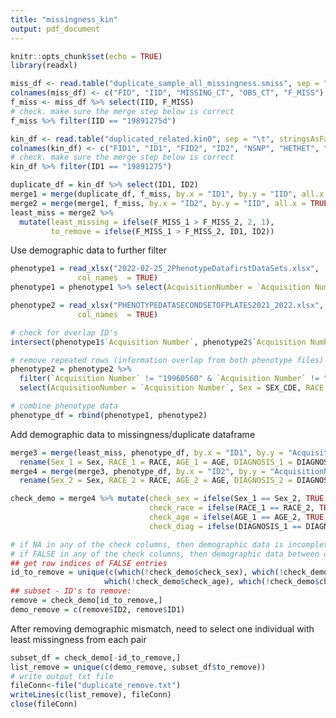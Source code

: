 ```yaml
---
title: "missingness_kin"
output: pdf_document
---
```


```r
knitr::opts_chunk$set(echo = TRUE)
library(readxl)
```

```r
miss_df <- read.table("duplicate_sample_all_missingness.smiss", sep = "\t", stringsAsFactors=FALSE, quote = "")
colnames(miss_df) <- c("FID", "IID", "MISSING_CT", "OBS_CT", "F_MISS")
f_miss <- miss_df %>% select(IID, F_MISS)
# check. make sure the merge step below is correct
f_miss %>% filter(IID == "19891275d")

kin_df <- read.table("duplicated_related.kin0", sep = "\t", stringsAsFactors=FALSE, quote = "")
colnames(kin_df) <- c("FID1", "ID1", "FID2", "ID2", "NSNP", "HETHET", "IBS0",  "KINSHIP")
# check. make sure the merge step below is correct
kin_df %>% filter(ID1 == "19891275")
```

```r
duplicate_df = kin_df %>% select(ID1, ID2)
merge1 = merge(duplicate_df, f_miss, by.x = "ID1", by.y = "IID", all.x = TRUE) %>% rename(F_MISS_1 = F_MISS) 
merge2 = merge(merge1, f_miss, by.x = "ID2", by.y = "IID", all.x = TRUE) %>% rename(F_MISS_2 = F_MISS) 
least_miss = merge2 %>% 
  mutate(least_missing = ifelse(F_MISS_1 > F_MISS_2, 2, 1), 
         to_remove = ifelse(F_MISS_1 > F_MISS_2, ID1, ID2))
```

Use demographic data to further filter
```r
phenotype1 = read_xlsx("2022-02-25_2PhenotypeDatafirstDataSets.xlsx", 
               col_names  = TRUE)
phenotype1 = phenotype1 %>% select(AcquisitionNumber = `Acquisition Number`, Sex, RACE, AGE = `AGE DIAGNOSIS`, DIAGNOSIS)

phenotype2 = read_xlsx("PHENOTYPEDATASECONDSETOFPLATES2021_2022.xlsx", 
               col_names  = TRUE)

# check for overlap ID's
intersect(phenotype1$`Acquisition Number`, phenotype2$`Acquisition Number`)

# remove repeated rows (information overlap from both phenotype files)
phenotype2 = phenotype2 %>% 
  filter(`Acquisition Number` != "19960560" & `Acquisition Number` != "19960561") %>% 
  select(AcquisitionNumber = `Acquisition Number`, Sex = SEX_CDE, RACE = `Broad Race`, AGE = `Age at Diagnosis`, DIAGNOSIS = Diagnosis)

# combine phenotype data
phenotype_df = rbind(phenotype1, phenotype2) 
```

Add demographic data to missingness/duplicate dataframe
```r
merge3 = merge(least_miss, phenotype_df, by.x = "ID1", by.y = "AcquisitionNumber", all.x = TRUE) %>% 
  rename(Sex_1 = Sex, RACE_1 = RACE, AGE_1 = AGE, DIAGNOSIS_1 = DIAGNOSIS) 
merge4 = merge(merge3, phenotype_df, by.x = "ID2", by.y = "AcquisitionNumber", all.x = TRUE) %>% 
  rename(Sex_2 = Sex, RACE_2 = RACE, AGE_2 = AGE, DIAGNOSIS_2 = DIAGNOSIS) 

check_demo = merge4 %>% mutate(check_sex = ifelse(Sex_1 == Sex_2, TRUE, FALSE),
                               check_race = ifelse(RACE_1 == RACE_2, TRUE, FALSE),
                               check_age = ifelse(AGE_1 == AGE_2, TRUE, FALSE),
                               check_diag = ifelse(DIAGNOSIS_1 == DIAGNOSIS_2, TRUE, FALSE))

# if NA in any of the check columns, then demographic data is incomplete for at least one of the individual
# if FALSE in any of the check columns, then demographic data between duplicates does not match
## get row indices of FALSE entries
id_to_remove = unique(c(which(!check_demo$check_sex), which(!check_demo$check_race), 
                     which(!check_demo$check_age), which(!check_demo$check_diag)))
## subset - ID's to remove:
remove = check_demo[id_to_remove,]
demo_remove = c(remove$ID2, remove$ID1)
```


After removing demographic mismatch, need to select one individual with least missingness from each pair
```r
subset_df = check_demo[-id_to_remove,]
list_remove = unique(c(demo_remove, subset_df$to_remove))
# write output txt file
fileConn<-file("duplicate_remove.txt")
writeLines(c(list_remove), fileConn)
close(fileConn)
```





